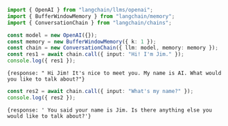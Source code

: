 ```typescript
import { OpenAI } from "langchain/llms/openai";
import { BufferWindowMemory } from "langchain/memory";
import { ConversationChain } from "langchain/chains";

const model = new OpenAI({});
const memory = new BufferWindowMemory({ k: 1 });
const chain = new ConversationChain({ llm: model, memory: memory });
const res1 = await chain.call({ input: "Hi! I'm Jim." });
console.log({ res1 });
```

```shell
{response: " Hi Jim! It's nice to meet you. My name is AI. What would you like to talk about?"}
```

```typescript
const res2 = await chain.call({ input: "What's my name?" });
console.log({ res2 });
```

```shell
{response: ' You said your name is Jim. Is there anything else you would like to talk about?'}
```
